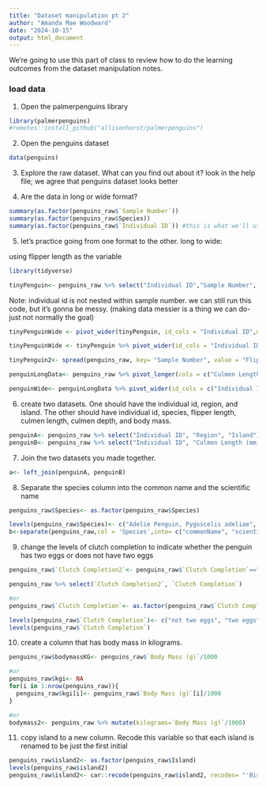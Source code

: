 ```yaml
---
title: "Dataset manipulation pt 2"
author: "Amanda Mae Woodward"
date: "2024-10-15"
output: html_document
---
```


We're going to use this part of class to review how to do the learning outcomes from the dataset manipulation notes. 

### load data
1. Open the palmerpenguins library
```r
library(palmerpenguins)
#remotes::install_github("allisonhorst/palmerpenguins")
```

2. Open the penguins dataset
```r
data(penguins)
```

3. Explore the raw dataset. What can you find out about it? 
look in the help file; we agree that penguins dataset looks better 

4. Are the data in long or wide format? 

```r
summary(as.factor(penguins_raw$`Sample Number`))
summary(as.factor(penguins_raw$Species))
summary(as.factor(penguins_raw$`Individual ID`)) #this is what we'll use 
```


5. let's practice going from one format to the other. 
long to wide: 

using flipper length as the variable
```r
library(tidyverse)

tinyPenguin<- penguins_raw %>% select("Individual ID","Sample Number", "Flipper Length (mm)")
```
Note: individual id is not nested within sample number. we can still run this code, but it's gonna be messy. (making data messier is a thing we can do- just not normally the goal)
```r
tinyPenguinWide <- pivot_wider(tinyPenguin, id_cols = "Individual ID",names_from= "Sample Number", values_from=  "Flipper Length (mm)") 

tinyPenguinWide <- tinyPenguin %>% pivot_wider(id_cols = "Individual ID",names_from= "Sample Number", values_from=  "Flipper Length (mm)") 

tinyPenguin2<- spread(penguins_raw, key= "Sample Number", value = "Flipper Length (mm)")
```


```r
penguinLongData<- penguins_raw %>% pivot_longer(cols = c("Culmen Length (mm)", "Culmen Depth (mm)","Flipper Length (mm)","Body Mass (g)"), names_to = "bodyMeasures", values_to= "measurements")
```

```r
penguinWide<- penguinLongData %>% pivot_wider(id_cols = c("Individual ID", "Sample Number"), names_from = "bodyMeasures", values_from="measurements")
```


6. create two datasets. One should have the individual id, region, and island. The other should have individual id, species, flipper length, culmen length, culmen depth, and body mass. 

```r
penguinA<- penguins_raw %>% select("Individual ID", "Region", "Island")
penguinB<- penguins_raw %>% select("Individual ID", "Culmen Length (mm)", "Culmen Depth (mm)","Flipper Length (mm)","Body Mass (g)")
```

7. Join the two datasets you made together.
```r
a<- left_join(penguinA, penguinB)
```

8. Separate the species column into the common name and the scientific name 
```r
penguins_raw$Species<- as.factor(penguins_raw$Species)

levels(penguins_raw$Species)<- c("Adelie Penguin, Pygoscelis adeliae", "Chinstrap penguin, Pygoscelis antarctica","Gentoo penguin, Pygoscelis papua")
b<-separate(penguins_raw,col = 'Species',into= c("commonName", "scientificName"), sep = ",")
```

9. change the levels of clutch completion to indicate whether the penguin has two eggs or does not have two eggs

```r
penguins_raw$`Clutch Completion2`<- penguins_raw$`Clutch Completion`=="Yes"

penguins_raw %>% select(`Clutch Completion2`, `Clutch Completion`)

#or
penguins_raw$`Clutch Completion`<- as.factor(penguins_raw$`Clutch Completion`)

levels(penguins_raw$`Clutch Completion`)<- c("not two eggs", "two eggs")
levels(penguins_raw$`Clutch Completion`)
```

10. create a column that has body mass in kilograms.

```r
penguins_raw$bodymassKG<- penguins_raw$`Body Mass (g)`/1000

#or
penguins_raw$kgi<- NA
for(i in 1:nrow(penguins_raw)){
  penguins_raw$kgi[i]<- penguins_raw$`Body Mass (g)`[i]/1000
}

#or 
bodymass2<- penguins_raw %>% mutate(kilograms=`Body Mass (g)`/1000)

```

11. copy island to a new column. Recode this variable so that each island is renamed to be just the first initial

```r
penguins_raw$island2<- as.factor(penguins_raw$Island)
levels(penguins_raw$island2)
penguins_raw$island2<- car::recode(penguins_raw$island2, recodes= "'Biscoe'= 'B'; 'Dream'='D'; 'Torgersen'= 'T'",separator = ";")
```

